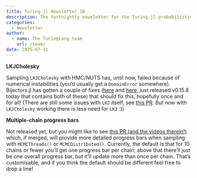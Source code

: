 ```yaml
---
title: Turing.jl Newsletter 10
description: The fortnightly newsletter for the Turing.jl probabilistic programming language
categories:
  - Newsletter
author:
  - name: The TuringLang team
    url: /team/
date: 2025-07-11
---
```


**LKJCholesky**

Sampling `LKJCholesky` with HMC/NUTS has, until now, failed because of numerical instabilities (you'd usually get a `DomainError` somewhere).
Bijectors.jl has gotten a couple of fixes ([here](https://github.com/TuringLang/Bijectors.jl/pull/356) and [here](https://github.com/TuringLang/Bijectors.jl/pull/357), just released v0.15.8 today that contains both of these) that should fix this, hopefully once and for all!
(There are still some issues with `LKJ` itself, see [this PR](https://github.com/TuringLang/Bijectors.jl/pull/395).
But now with `LKJCholesky` working there is less need for `LKJ` :))

**Multiple-chain progress bars**

Not released yet, but you might like to see [this PR (and the videos therein!)](https://github.com/TuringLang/AbstractMCMC.jl/pull/168) which, if merged, will provide more detailed progress bars when sampling with `MCMCThreads()` or `MCMCDistributed()`.
Currently, the default is that for 10 chains or fewer you'll get one progress bar per chain; above that there'll just be one overall progress bar, but it'll update more than once per chain.
That's customisable, and if you think the default should be different feel free to drop a line!
